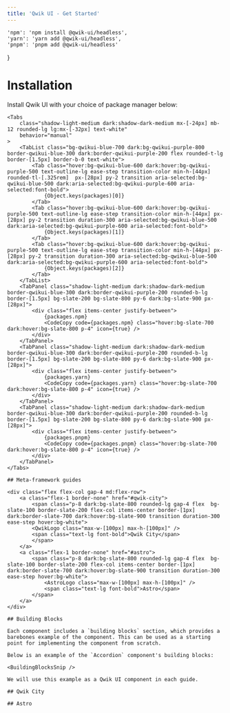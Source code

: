 ```yaml
---
title: 'Qwik UI - Get Started'
---
```



    'npm': 'npm install @qwik-ui/headless',
    'yarn': 'yarn add @qwik-ui/headless',
    'pnpm': 'pnpm add @qwik-ui/headless'
}

# Installation

Install Qwik UI with your choice of package manager below:

    <Tabs
        class="shadow-light-medium dark:shadow-dark-medium mx-[-24px] mb-12 rounded-lg lg:mx-[-32px] text-white"
        behavior="manual"
    >
        <TabList class="bg-qwikui-blue-700 dark:bg-qwikui-purple-800 border-qwikui-blue-300 dark:border-qwikui-purple-200 flex rounded-t-lg border-[1.5px] border-b-0 text-white">
            <Tab class="hover:bg-qwikui-blue-600 dark:hover:bg-qwikui-purple-500 text-outline-lg ease-step transition-color min-h-[44px] rounded-tl-[.325rem]  px-[28px] py-2 transition aria-selected:bg-qwikui-blue-500 dark:aria-selected:bg-qwikui-purple-600 aria-selected:font-bold">
                {Object.keys(packages)[0]}
            </Tab>
            <Tab class="hover:bg-qwikui-blue-600 dark:hover:bg-qwikui-purple-500 text-outline-lg ease-step transition-color min-h-[44px] px-[28px] py-2 transition duration-300 aria-selected:bg-qwikui-blue-500 dark:aria-selected:bg-qwikui-purple-600 aria-selected:font-bold">
                {Object.keys(packages)[1]}
            </Tab>
            <Tab class="hover:bg-qwikui-blue-600 dark:hover:bg-qwikui-purple-500 text-outline-lg ease-step transition-color min-h-[44px] px-[28px] py-2 transition duration-300 aria-selected:bg-qwikui-blue-500 dark:aria-selected:bg-qwikui-purple-600 aria-selected:font-bold">
                {Object.keys(packages)[2]}
            </Tab>
        </TabList>
        <TabPanel class="shadow-light-medium dark:shadow-dark-medium border-qwikui-blue-300 dark:border-qwikui-purple-200 rounded-b-lg border-[1.5px] bg-slate-200 bg-slate-800 py-6 dark:bg-slate-900 px-[28px]">
            <div class="flex items-center justify-between">
                {packages.npm}
                <CodeCopy code={packages.npm} class="hover:bg-slate-700 dark:hover:bg-slate-800 p-4" icon={true} />
            </div>
        </TabPanel>
        <TabPanel class="shadow-light-medium dark:shadow-dark-medium border-qwikui-blue-300 dark:border-qwikui-purple-200 rounded-b-lg border-[1.5px] bg-slate-200 bg-slate-800 py-6 dark:bg-slate-900 px-[28px]">
            <div class="flex items-center justify-between">
                {packages.yarn}
                <CodeCopy code={packages.yarn} class="hover:bg-slate-700 dark:hover:bg-slate-800 p-4" icon={true} />
            </div>
        </TabPanel>
        <TabPanel class="shadow-light-medium dark:shadow-dark-medium border-qwikui-blue-300 dark:border-qwikui-purple-200 rounded-b-lg border-[1.5px] bg-slate-200 bg-slate-800 py-6 dark:bg-slate-900 px-[28px]">
            <div class="flex items-center justify-between">
                {packages.pnpm}
                <CodeCopy code={packages.pnpm} class="hover:bg-slate-700 dark:hover:bg-slate-800 p-4" icon={true} />
            </div>
        </TabPanel>
    </Tabs>

    ## Meta-framework guides

    <div class="flex flex-col gap-4 md:flex-row">
        <a class="flex-1 border-none" href="#qwik-city">
            <span class="p-8 dark:bg-slate-800 rounded-lg gap-4 flex  bg-slate-100 border-slate-200 flex-col items-center border-[1px] dark:border-slate-700 dark:hover:bg-slate-900 transition duration-300 ease-step hover:bg-white">
            <QwikLogo class="max-w-[100px] max-h-[100px]" />
            <span class="text-lg font-bold">Qwik City</span>
            </span>
        </a>
        <a class="flex-1 border-none" href="#astro">
            <span class="p-8 dark:bg-slate-800 rounded-lg gap-4 flex  bg-slate-100 border-slate-200 flex-col items-center border-[1px] dark:border-slate-700 dark:hover:bg-slate-900 transition duration-300 ease-step hover:bg-white">
                <AstroLogo class="max-w-[100px] max-h-[100px]" />
                <span class="text-lg font-bold">Astro</span>
            </span>
        </a>
    </div>

    ## Building Blocks

    Each component includes a `building blocks` section, which provides a barebones example of the component. This can be used as a starting point for implementing the component from scratch.

    Below is an example of the `Accordion` component's building blocks:

    <BuildingBlocksSnip />

    We will use this example as a Qwik UI component in each guide.

    ## Qwik City

    ## Astro

    

